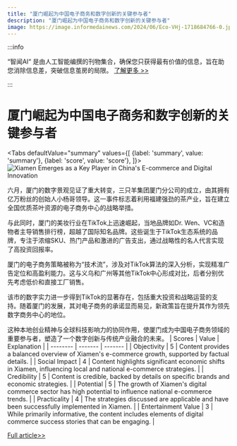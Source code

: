 ```yaml
---
title: "厦门崛起为中国电子商务和数字创新的关键参与者"
description: "厦门崛起为中国电子商务和数字创新的关键参与者"
image: https://image.informedainews.com/2024/06/Eco-VHj-1718684766-0.jpg
---
```



:::info

“智闻AI“ 是由人工智能编撰的刊物集合，确保您只获得最有价值的信息，旨在助您消除信息差，突破信息茧房的局限。  [了解更多 >>](/)

:::

# 厦门崛起为中国电子商务和数字创新的关键参与者


<Tabs
	defaultValue="summary"
	values={[
	{label: 'summary', value: 'summary'},
	{label: 'score', value: 'score'},
]}>
<TabItem value="summary">
<img
  src="https://image.informedainews.com/2024/06/Eco-VHj-1718684766-0.jpg"
  alt="Xiamen Emerges as a Key Player in China's E-commerce and Digital Innovation"
/>



六月，厦门的数字景观见证了重大转变，三只羊集团厦门分公司的成立，由其拥有亿万粉丝的创始人小杨哥领导。这一事件标志着利用福建强劲的茶产业，旨在建立全国优质茶叶资源的电子商务中心的战略举措。

与此同时，厦门的美妆行业在TikTok上迅速崛起，当地品牌如Dr. Wen、VC和造物者主导销售排行榜，超越了国际知名品牌。这些诞生于TikTok生态系统的品牌，专注于浓缩SKU、热门产品和激进的广告支出，通过战略性的名人代言实现了高投资回报率。

厦门的电子商务策略被称为“技术流”，涉及对TikTok算法的深入分析，实现精准广告定位和高盈利能力。这与义乌和广州等其他TikTok中心形成对比，后者分别优先考虑低价和直接工厂销售。

该市的数字实力进一步得到TikTok的显著存在，包括重大投资和战略运营的支持。随着厦门的发展，其对电子商务的承诺显而易见，新政策旨在提升其作为领先数字商务中心的地位。

这种本地创业精神与全球科技影响力的协同作用，使厦门成为中国电子商务领域的重要参与者，塑造了一个数字创新与传统产业融合的未来。
</TabItem>
<TabItem value="score">
	| Scores     | Value   | Explanation |
	| -------- | ------- | ------- |
	| Objectivity  | 5    | Content provides a balanced overview of Xiamen's e-commerce growth, supported by factual details.    |
	| Social Impact | 4     | Content highlights significant economic shifts in Xiamen, influencing local and national e-commerce strategies.    |
	| Credibility    | 5    | Content is credible, backed by details on specific brands and economic strategies.    |
	| Potential    | 5    | The growth of Xiamen's digital commerce sector has high potential to influence national e-commerce trends.    |
	| Practicality    | 4    | The strategies discussed are applicable and have been successfully implemented in Xiamen.    |
	| Entertainment Value    | 3    | While primarily informative, the content includes elements of digital commerce success stories that can be engaging.    |
</TabItem>
</Tabs>

[Full article>>](https://www.36kr.com/p/2823137106528776)
